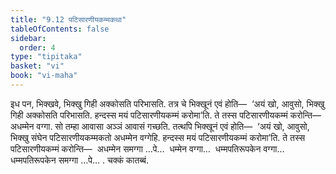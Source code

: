```yaml
---
title: "9.12 पटिसारणीयकम्मकथा"
tableOfContents: false
sidebar:
  order: 4
type: "tipitaka"
basket: "vi"
book: "vi-maha"
---
```



<DynamicBreadcrumb />

<Division number="414" book="vi-maha">

<Paragraph number="1850" book="vi-maha">
इध पन, भिक्खवे, भिक्खु गिही अक्कोसति परिभासति. तत्र चे भिक्खूनं एवं होति—  ‘अयं खो, आवुसो, भिक्खु गिही अक्कोसति परिभासति. हन्दस्स मयं पटिसारणीयकम्मं करोमा’ति. ते तस्स पटिसारणीयकम्मं करोन्ति—  अधम्मेन वग्गा. सो तम्हा आवासा अञ्ञं आवासं गच्छति. तत्थपि भिक्खूनं एवं होति—  ‘अयं खो, आवुसो, भिक्खु संघेन पटिसारणीयकम्मकतो अधम्मेन वग्गेहि. हन्दस्स मयं पटिसारणीयकम्मं करोमा’ति. ते तस्स पटिसारणीयकम्मं करोन्ति—  अधम्मेन समग्गा …पे…  धम्मेन वग्गा…  धम्मपतिरूपकेन वग्गा…  धम्मपतिरूपकेन समग्गा …पे… .

</Paragraph>
</Division>

<Paragraph number="1851" type="center" book="vi-maha">
चक्कं कातब्बं.
</Paragraph>